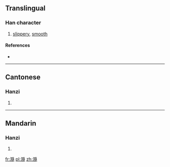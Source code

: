 ==Translingual==

===Han character===
{{Han char|rn=85|rad=水|as=16|sn=19|four=3413<sub>2</sub>|canj=水弓中月 (ENLB)}}

# [[slippery]], [[smooth]]

====References====
* {{Han ref|kx=0660.130|dkj=18665|dj=1070.060|hdz=31774.080|uh=7021|ud=28705|bh=F261|bd=62049}}

----

==Cantonese==

===Hanzi===
{{yue-hanzi|jyut=|y=seui5}}

# {{defn|Cantonese|sort=水16}}

----

==Mandarin==

===Hanzi===
{{cmn-hanzi|pin=[[suǐ]] ([[sui3]])|wg=sui<sup>3</sup>}}

# {{defn|Mandarin|sort=水16}}

[[fr:瀡]]
[[pl:瀡]]
[[zh:瀡]]